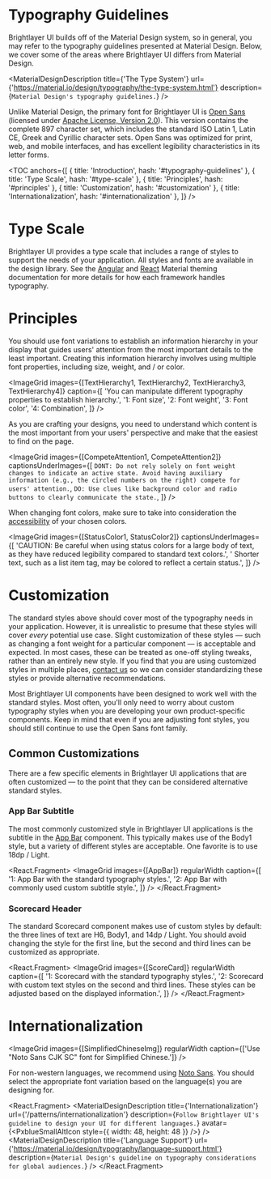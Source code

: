 
<!-- Images -->


<!-- KEYWORDS: design style typography text -->

# Typography Guidelines

Brightlayer UI builds off of the Material Design system, so in general, you may refer to the typography guidelines presented at Material Design. Below, we cover some of the areas where Brightlayer UI differs from Material Design.

<MaterialDesignDescription
    title={'The Type System'}
    url={'https://material.io/design/typography/the-type-system.html'}
    description={`Material Design's typography guidelines.`}
/>

Unlike Material Design, the primary font for Brightlayer UI is [Open Sans](https://fonts.google.com/specimen/Open+Sans?selection.family=Open+Sans) (licensed under [Apache License, Version 2.0](http://www.apache.org/licenses/LICENSE-2.0)). This version contains the complete 897 character set, which includes the standard ISO Latin 1, Latin CE, Greek and Cyrillic character sets. Open Sans was optimized for print, web, and mobile interfaces, and has excellent legibility characteristics in its letter forms.

<TOC
    anchors={[
        { title: 'Introduction', hash: '#typography-guidelines' },
        { title: 'Type Scale', hash: '#type-scale' },
        { title: 'Principles', hash: '#principles' },
        { title: 'Customization', hash: '#customization' },
        { title: 'Internationalization', hash: '#internationalization' },
    ]}
/>
<Divider />

# Type Scale

Brightlayer UI provides a type scale that includes a range of styles to support the needs of your application. All styles and fonts are available in the design library. See the [Angular](https://material.angular.io/guide/typography) and [React](https://mui.com/material-ui/react-typography/) Material theming documentation for more details for how each framework handles typography.

<TypographyTable />

# Principles

You should use font variations to establish an information hierarchy in your display that guides users' attention from the most important details to the least important. Creating this information hierarchy involves using multiple font properties, including size, weight, and / or color.

<ImageGrid
    images={[TextHierarchy1, TextHierarchy2, TextHierarchy3, TextHierarchy4]}
    caption={[
        'You can manipulate different typography properties to establish hierarchy.',
        '1: Font size',
        '2: Font weight',
        '3: Font color',
        '4: Combination',
    ]}
/>

As you are crafting your designs, you need to understand which content is the most important from your users' perspective and make that the easiest to find on the page.

<ImageGrid
    images={[CompeteAttention1, CompeteAttention2]}
    captionsUnderImages={[
        `DONT: Do not rely solely on font weight changes to indicate an active state. Avoid having auxiliary information (e.g., the circled numbers on the right) compete for users' attention.`,
        `DO: Use clues like background color and radio buttons to clearly communicate the state.`,
    ]}
/>

When changing font colors, make sure to take into consideration the [accessibility](/design/accessibility) of your chosen colors.

<ImageGrid
    images={[StatusColor1, StatusColor2]}
    captionsUnderImages={[
        'CAUTION: Be careful when using status colors for a large body of text, as they have reduced legibility compared to standard text colors.',
        ' Shorter text, such as a list item tag, may be colored to reflect a certain status.',
    ]}
/>

<Divider />

# Customization

The standard styles above should cover most of the typography needs in your application. However, it is unrealistic to presume that these styles will cover _every_ potential use case. Slight customization of these styles — such as changing a font weight for a particular component — is acceptable and expected. In most cases, these can be treated as one-off styling tweaks, rather than an entirely new style. If you find that you are using customized styles in multiple places, [contact us](/community/contactus) so we can consider standardizing these styles or provide alternative recommendations.

Most Brightlayer UI components have been designed to work well with the standard styles. Most often, you'll only need to worry about custom typography styles when you are developing your own product-specific components. Keep in mind that even if you are adjusting font styles, you should still continue to use the Open Sans font family.

## Common Customizations

There are a few specific elements in Brightlayer UI applications that are often customized — to the point that they can be considered alternative standard styles.

### App Bar Subtitle

The most commonly customized style in Brightlayer UI applications is the subtitle in the [App Bar](/patterns/appbar) component. This typically makes use of the Body1 style, but a variety of different styles are acceptable. One favorite is to use 18dp / Light.

<React.Fragment>
    <ImageGrid
        images={[AppBar]}
        regularWidth
        caption={[
            '1: App Bar with the standard typography styles.',
            '2: App Bar with commonly used custom subtitle style.',
        ]}
    />
</React.Fragment>

### Scorecard Header

The standard Scorecard component makes use of custom styles by default: the three lines of text are H6, Body1, and 14dp / Light. You should avoid changing the style for the first line, but the second and third lines can be customized as appropriate.

<React.Fragment>
    <ImageGrid
        images={[ScoreCard]}
        regularWidth
        caption={[
            '1: Scorecard with the standard typography styles.',
            '2: Scorecard with custom text styles on the second and third lines. These styles can be adjusted based on the displayed information.',
        ]}
    />
    <Divider />
</React.Fragment>

# Internationalization

<ImageGrid
    images={[SimplifiedChineseImg]}
    regularWidth
    caption={['Use "Noto Sans CJK SC" font for Simplified Chinese.']}
/>

For non-western languages, we recommend using [Noto Sans](https://www.google.com/get/noto/). You should select the appropriate font variation based on the language(s) you are designing for.

<React.Fragment>
    <MaterialDesignDescription
        title={'Internationalization'}
        url={'/patterns/internationalization'}
        description={`Follow Brightlayer UI's guideline to design your UI for different languages.`}
        avatar={<PxblueSmallAltIcon style={{ width: 48, height: 48 }} />}
    />
    <MaterialDesignDescription
        title={'Language Support'}
        url={'https://material.io/design/typography/language-support.html'}
        description={`Material Design's guideline on typography considerations for global audiences.`}
    />
</React.Fragment>
